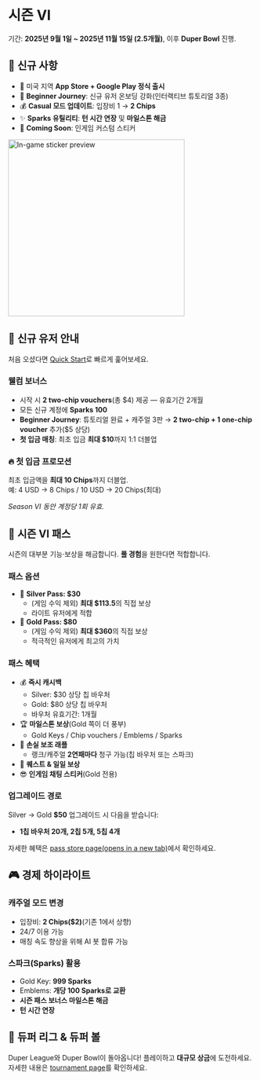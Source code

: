 # 시즌 VI

기간: **2025년 9월 1일 ~ 2025년 11월 15일 (2.5개월)**, 이후 **Duper Bowl** 진행.

## 🎉 신규 사항

- 📱 미국 지역 **App Store + Google Play 정식 출시**
- 🚀 **Beginner Journey**: 신규 유저 온보딩 강화(인터랙티브 튜토리얼 3종)
- 💰 **Casual 모드 업데이트**: 입장비 1 → **2 Chips**
- ✨ **Sparks 유틸리티**: **턴 시간 연장** 및 **마일스톤 해금**
- 🗿 **Coming Soon**: 인게임 커스텀 스티커

<img src="/ingamesticker.png" alt="In-game sticker preview" width="360" />

## 🎁 신규 유저 안내

처음 오셨다면 [Quick Start](https://docs.duper.gg/)로 빠르게 훑어보세요.

### 웰컴 보너스

- 시작 시 **2 two-chip vouchers**(총 \$4) 제공 — 유효기간 2개월
- 모든 신규 계정에 **Sparks 100**
- **Beginner Journey**: 튜토리얼 완료 + 캐주얼 3판 → **2 two-chip + 1 one-chip voucher** 추가(\$5 상당)
- **첫 입금 매칭**: 최초 입금 **최대 \$10**까지 1:1 더블업

### 🔥 첫 입금 프로모션

최초 입금액을 **최대 10 Chips**까지 더블업.  
예: 4 USD → 8 Chips / 10 USD → 20 Chips(최대)

*Season VI 동안 계정당 1회 유효.*

## 🎫 시즌 VI 패스

시즌의 대부분 기능·보상을 해금합니다. **풀 경험**을 원한다면 적합합니다.

### 패스 옵션

- 🥈 **Silver Pass: \$30**
  - (게임 수익 제외) **최대 \$113.5**의 직접 보상
  - 라이트 유저에게 적합
- 🥇 **Gold Pass: \$80**
  - (게임 수익 제외) **최대 \$360**의 직접 보상
  - 적극적인 유저에게 최고의 가치

### 패스 혜택

- 💰 **즉시 캐시백**
  - Silver: \$30 상당 칩 바우처
  - Gold: \$80 상당 칩 바우처
  - 바우처 유효기간: 1개월
- 🏆 **마일스톤 보상**(Gold 쪽이 더 풍부)
  - Gold Keys / Chip vouchers / Emblems / Sparks
- 🎲 **손실 보조 래플**
  - 랭크/캐주얼 **2연패마다** 청구 가능(칩 바우처 또는 스파크)
- 🦄 **퀘스트 & 일일 보상**
- 😎 **인게임 채팅 스티커**(Gold 전용)

### 업그레이드 경로

Silver → Gold **\$50** 업그레이드 시 다음을 받습니다:
- **1칩 바우처 20개, 2칩 5개, 5칩 4개**

자세한 혜택은 [pass store page(opens in a new tab)](https://www.duper.gg/store?id=season-pass)에서 확인하세요.

## 🎮 경제 하이라이트

### 캐주얼 모드 변경

- 입장비: **2 Chips(\$2)**(기존 1에서 상향)
- 24/7 이용 가능
- 매칭 속도 향상을 위해 AI 봇 합류 가능

### 스파크(Sparks) 활용

- Gold Key: **999 Sparks**
- Emblems: **개당 100 Sparks로 교환**
- **시즌 패스 보너스 마일스톤 해금**
- **턴 시간 연장**

## 🥣 듀퍼 리그 & 듀퍼 볼

Duper League와 Duper Bowl이 돌아옵니다! 플레이하고 **대규모 상금**에 도전하세요. 자세한 내용은 [tournament page](./tournaments)를 확인하세요.